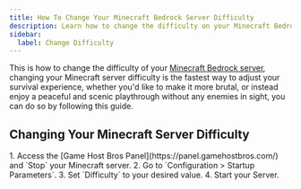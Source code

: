 ```yaml
---
title: How To Change Your Minecraft Bedrock Server Difficulty
description: Learn how to change the difficulty on your Minecraft Bedrock dedicated server.
sidebar:
  label: Change Difficulty
---
```


This is how to change the difficulty of your [Minecraft Bedrock server](https://www.gamehostbros.com/minecraft-server-hosting/), changing your Minecraft server difficulty is the fastest way to adjust your survival experience, whether you'd like to make it more brutal, or instead enjoy a peaceful and scenic playthrough without any enemies in sight, you can do so by following this guide.

## Changing Your Minecraft Server Difficulty

<Steps>
1. Access the [Game Host Bros Panel](https://panel.gamehostbros.com/) and `Stop` your Minecraft server.
2. Go to `Configuration > Startup Parameters`.
3. Set `Difficulty` to your desired value.  
4. Start your Server.
</Steps>
